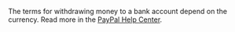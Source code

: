 The terms for withdrawing money to a bank account depend on the currency. Read more in the [PayPal Help Center](https://www.paypal.com/us/smarthelp/article/faq1189).

